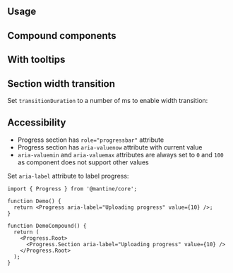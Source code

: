 

## Usage

<Demo data={ProgressDemos.usage} />

## Compound components

<Demo data={ProgressDemos.compound} />

## With tooltips

<Demo data={ProgressDemos.tooltips} />

## Section width transition

Set `transitionDuration` to a number of ms to enable width transition:

<Demo data={ProgressDemos.transition} />

<StylesApiSelectors component="Progress" />

<Demo data={ProgressDemos.stylesApi} />

## Accessibility

- Progress section has `role="progressbar"` attribute
- Progress section has `aria-valuenow` attribute with current value
- `aria-valuemin` and `aria-valuemax` attributes are always set to `0` and `100` as component does not support other values

Set `aria-label` attribute to label progress:

```tsx
import { Progress } from '@mantine/core';

function Demo() {
  return <Progress aria-label="Uploading progress" value={10} />;
}

function DemoCompound() {
  return (
    <Progress.Root>
      <Progress.Section aria-label="Uploading progress" value={10} />
    </Progress.Root>
  );
}
```
